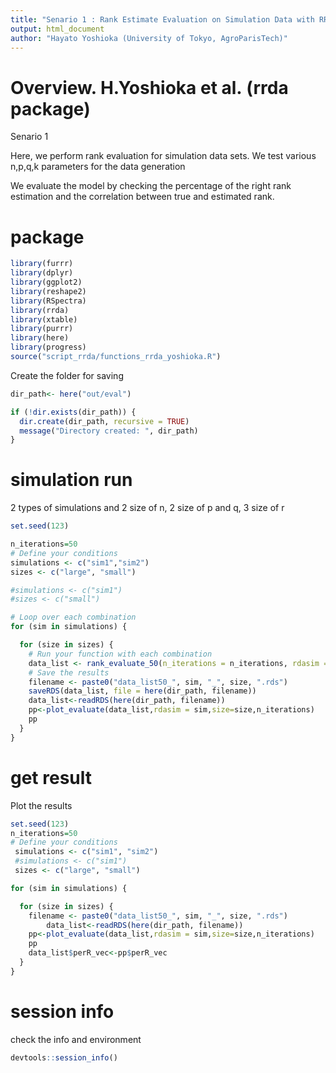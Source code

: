 ```yaml
---
title: "Senario 1 : Rank Estimate Evaluation on Simulation Data with RRDA"
output: html_document
author: "Hayato Yoshioka (University of Tokyo, AgroParisTech)"
---
```


# Overview. H.Yoshioka et al. (rrda package)

Senario 1

Here, we perform rank evaluation for simulation data sets.
We test various n,p,q,k parameters for the data generation

We evaluate the model by checking the percentage of the right rank estimation and the correlation between true and estimated rank.


# package
```r
library(furrr)
library(dplyr)
library(ggplot2)
library(reshape2)
library(RSpectra)
library(rrda)
library(xtable)
library(purrr) 
library(here)
library(progress)
source("script_rrda/functions_rrda_yoshioka.R")
```

Create the folder for saving
```r
dir_path<- here("out/eval")

if (!dir.exists(dir_path)) {
  dir.create(dir_path, recursive = TRUE)
  message("Directory created: ", dir_path)
} 
```


# simulation run 
2 types of simulations and 2 size of n, 2 size of p and q, 3 size of r
```r
set.seed(123)

n_iterations=50
# Define your conditions
simulations <- c("sim1","sim2")
sizes <- c("large", "small")

#simulations <- c("sim1")
#sizes <- c("small")

# Loop over each combination
for (sim in simulations) {

  for (size in sizes) {
    # Run your function with each combination
    data_list <- rank_evaluate_50(n_iterations = n_iterations, rdasim = sim, size = size)
    # Save the results
    filename <- paste0("data_list50_", sim, "_", size, ".rds")
    saveRDS(data_list, file = here(dir_path, filename))
    data_list<-readRDS(here(dir_path, filename))
    pp<-plot_evaluate(data_list,rdasim = sim,size=size,n_iterations)
    pp
  }
}


```

# get result
Plot the results
```r
set.seed(123)
n_iterations=50
# Define your conditions
 simulations <- c("sim1", "sim2")
 #simulations <- c("sim1")
 sizes <- c("large", "small")

for (sim in simulations) {

  for (size in sizes) {
  	filename <- paste0("data_list50_", sim, "_", size, ".rds")
		data_list<-readRDS(here(dir_path, filename))
    pp<-plot_evaluate(data_list,rdasim = sim,size=size,n_iterations)
    pp
    data_list$perR_vec<-pp$perR_vec
  }
}
```

# session info
check the info and environment
```r
devtools::session_info()
```
